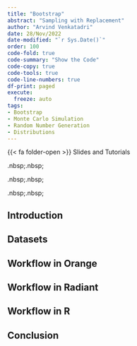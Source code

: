 ```yaml
---
title: "Bootstrap"
abstract: "Sampling with Replacement"
author: "Arvind Venkatadri"
date: 28/Nov/2022
date-modified: "`r Sys.Date()`"
order: 100
code-fold: true
code-summary: "Show the Code"
code-copy: true
code-tools: true
code-line-numbers: true
df-print: paged
execute: 
  freeze: auto
tags:
- Bootstrap
- Monte Carlo Simulation
- Random Number Generation
- Distributions
---
```


{{< fa folder-open >}} Slides and Tutorials

<a href="./files/bootstrap.qmd">
<i class="fa-solid fa-file-powerpoint fa-2x"></i></a> .nbsp;.nbsp;

<a href="./files/bootstrap.ows">
<iconify-icon icon="icon-park-solid:orange"></iconify-icon></a>
.nbsp;.nbsp;

<a href="./files/bootstrap.rda">
<i class="fa-solid fa-person-rays"></i></a> .nbsp;.nbsp;

<a href="./data/data.zip"> <i class="fa-solid fa-database"></i></a>

## Introduction

## Datasets

## Workflow in Orange

## Workflow in Radiant

## Workflow in R

## Conclusion
